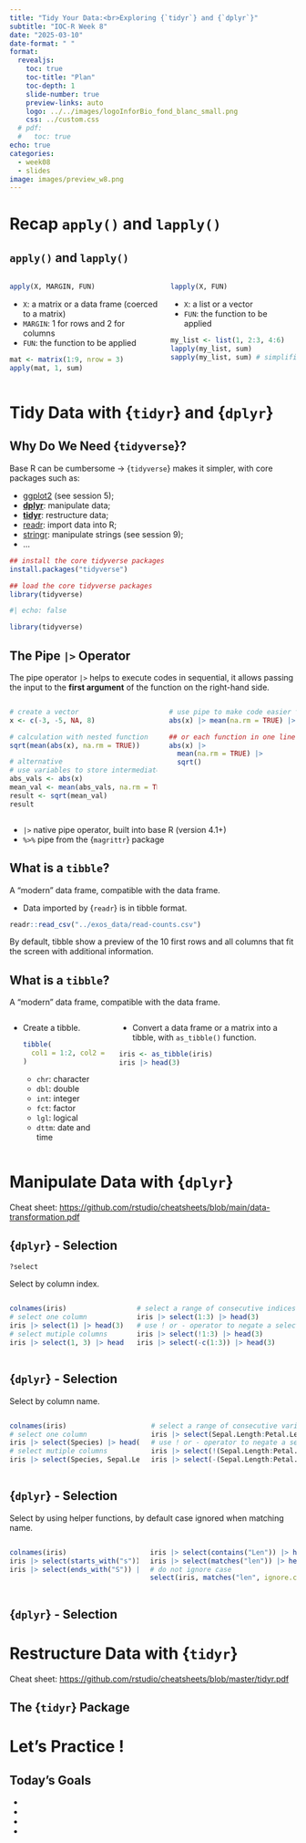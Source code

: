 ```yaml
---
title: "Tidy Your Data:<br>Exploring {`tidyr`} and {`dplyr`}"
subtitle: "IOC-R Week 8"
date: "2025-03-10"
date-format: " "
format:
  revealjs: 
    toc: true
    toc-title: "Plan"
    toc-depth: 1
    slide-number: true
    preview-links: auto
    logo: ../../images/logoInforBio_fond_blanc_small.png
    css: ../custom.css
  # pdf:
  #   toc: true
echo: true
categories: 
  - week08
  - slides
image: images/preview_w8.png
---
```


# Recap `apply()` and `lapply()`

## `apply()` and `lapply()` {.smaller}

::: {.columns}
::: {.column}

```r
apply(X, MARGIN, FUN)
```

- `X`: a matrix or a data frame (coerced to a matrix)
- `MARGIN`: 1 for rows and 2 for columns
- `FUN`: the function to be applied

```r
mat <- matrix(1:9, nrow = 3)
apply(mat, 1, sum)
```

:::
::: {.column .fragment}

```r
lapply(X, FUN)
```

- `X`: a list or a vector
- `FUN`: the function to be applied

```r
my_list <- list(1, 2:3, 4:6)
lapply(my_list, sum)
sapply(my_list, sum) # simplified output
```

:::
:::

# Tidy Data with {`tidyr`} and {`dplyr`}

## Why Do We Need {`tidyverse`}? {.smaller}

Base R can be cumbersome → {`tidyverse`} makes it simpler, with core packages such as:

  - [ggplot2](https://ggplot2.tidyverse.org/) (see session 5);
  - [**dplyr**](https://dplyr.tidyverse.org/): manipulate data;
  - [**tidyr**](https://tidyr.tidyverse.org/): restructure data;
  - [readr](https://readr.tidyverse.org/): import data into R;
  - [stringr](https://stringr.tidyverse.org/): manipulate strings (see session 9);
  - ...

```r
## install the core tidyverse packages
install.packages("tidyverse")

## load the core tidyverse packages
library(tidyverse)
```

```r
#| echo: false

library(tidyverse)
```

## The Pipe `|>` Operator {.smaller}

The pipe operator `|>` helps to execute codes in sequential,
it allows passing the input to the **first argument** of the function on the right-hand side.

::: {.columns}
::: {.column .fragment}

```r
# create a vector
x <- c(-3, -5, NA, 8)

# calculation with nested function
sqrt(mean(abs(x), na.rm = TRUE))

# alternative
# use variables to store intermediate result
abs_vals <- abs(x)
mean_val <- mean(abs_vals, na.rm = TRUE)
result <- sqrt(mean_val)
result
```

:::
::: {.column .fragment}

```r
# use pipe to make code easier to read
abs(x) |> mean(na.rm = TRUE) |> sqrt()

## or each function in one line
abs(x) |>
  mean(na.rm = TRUE) |>
  sqrt()
```

:::
:::


:::{.callout-tip appearance="minimal" .fragment}
- `|>` native pipe operator, built into base R (version 4.1+)
- `%>%` pipe from the {`magrittr`} package
:::

## What is a `tibble`? {.smaller}

A "modern" data frame, compatible with the data frame.

- Data imported by {`readr`} is in tibble format.

```r
readr::read_csv("../exos_data/read-counts.csv")
```

:::{.notes}
By default, tibble show a preview of the 10 first rows and
all columns that fit the screen with additional information.
:::


## What is a `tibble`? {.smaller}

A "modern" data frame, compatible with the data frame.


::: {.columns}
::: {.column}

<ul>
  <li> Create a tibble. </li>

```r
tibble(
  col1 = 1:2, col2 = c(TRUE, FALSE)
)
```

:::{.content-smaller}

  <ul>
    <li>`chr`: character</li>
    <li>`dbl`: double</li>
    <li>`int`: integer</li>
    <li>`fct`: factor</li>
    <li>`lgl`: logical</li>
    <li>`dttm`: date and time</li>
  </ul>
  
:::

</ul>

:::
::: {.column}

- Convert a data frame or a matrix into a tibble, with `as_tibble()` function. </li>

```r
iris <- as_tibble(iris)
iris |> head(3)
```

:::
:::


# Manipulate Data with {`dplyr`}

Cheat sheet: <https://github.com/rstudio/cheatsheets/blob/main/data-transformation.pdf>

## {`dplyr`} - Selection {.smaller}

```r
?select
```

Select by column index.

::: {.columns}
::: {.column}
```r
colnames(iris)
# select one column
iris |> select(1) |> head(3)
# select mutiple columns
iris |> select(1, 3) |> head(3)
```

:::
::: {.column .fragment}
```r
# select a range of consecutive indices
iris |> select(1:3) |> head(3)
# use ! or - operator to negate a selection
iris |> select(!1:3) |> head(3)
iris |> select(-c(1:3)) |> head(3)
```

:::
:::


## {`dplyr`} - Selection {.smaller}

Select by column name.

::: {.columns}
::: {.column}

```r
colnames(iris)
# select one column
iris |> select(Species) |> head(3)
# select mutiple columns
iris |> select(Species, Sepal.Length) |> head(3) 
```

:::
::: {.column .fragment}
```r
# select a range of consecutive variables
iris |> select(Sepal.Length:Petal.Length) |> head(3)
# use ! or - operator to negate a selection
iris |> select(!(Sepal.Length:Petal.Length)) |> head(3)
iris |> select(-(Sepal.Length:Petal.Length)) |> head(3)
```

:::
:::


## {`dplyr`} - Selection {.smaller}

Select by using helper functions, by default case ignored when matching name.

::: {.columns}
::: {.column}

```r
colnames(iris)
iris |> select(starts_with("s")) |> head(3)
iris |> select(ends_with("S")) |> head(3)
```

:::
::: {.column}
```r
iris |> select(contains("Len")) |> head(3)
iris |> select(matches("len")) |> head(3)
# do not ignore case
select(iris, matches("len", ignore.case = FALSE))
```

:::
:::

## {`dplyr`} - Selection {.smaller}


# Restructure Data with {`tidyr`}

Cheat sheet: <https://github.com/rstudio/cheatsheets/blob/master/tidyr.pdf>

## The {`tidyr`} Package {.smaller}





# Let's Practice !

## Today's Goals

- 
- 
- 
- 
